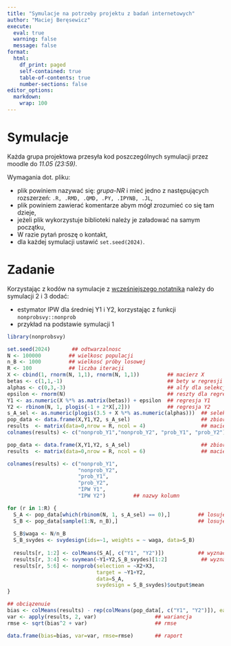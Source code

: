 ```yaml
---
title: "Symulacje na potrzeby projektu z badań internetowych"
author: "Maciej Beręsewicz"
execute: 
  eval: true
  warning: false
  message: false
format:
  html:
    df_print: paged
    self-contained: true
    table-of-contents: true
    number-sections: false
editor_options: 
  markdown: 
    wrap: 100
---
```


# Symulacje

Każda grupa projektowa przesyła kod poszczególnych symulacji przez moodle do *11.05 (23:59)*.

Wymagania dot. pliku:

-   plik powiniem nazywać się: *grupa-NR* i mieć jedno z następujących rozszerzeń:
    `.R, .RMD, .QMD, .PY, .IPYNB, .JL`,
-   plik powiniem zawierać komentarze abym mógł zrozumieć co się tam dzieje,
-   jeżeli plik wykorzystuje biblioteki należy je załadować na samym początku,
-   W razie pytań proszę o kontakt,
-   dla każdej symulacji ustawić `set.seed(2024)`.

# Zadanie

Korzystając z kodów na symulacje z [wcześniejszego notatnika](https://htmlpreview.github.io/?https://github.com/DepartmentOfStatisticsPUE/bi-2024/blob/main/zaliczenie/symulacje.html) należy do symulacji 2 i 3 dodać:

+ estymator IPW dla średniej Y1 i Y2, korzystając z funkcji `nonprobsvy::nonprob`
+ przykład na podstawie symulacji 1

```r
library(nonprobsvy)
```

```r
set.seed(2024)       ## odtwarzalnosc
N <- 100000         ## wielkosc populacji
n_B <- 1000         ## wielkosć próby losowej
R <- 100            ## liczba iteracji
X <- cbind(1, rnorm(N, 1,1), rnorm(N, 1,1))         ## macierz X
betas <- c(1,1,-1)                                  ## bety w regresji dla Y1
alphas <- c(0,3,-3)                                 ## alfy dla selekcji
epsilon <- rnorm(N)                                 ## reszty dla regresji
Y1 <- as.numeric(X %*% as.matrix(betas)) + epsilon  ## regresja Y1
Y2 <- rbinom(N, 1, plogis(-1 + 2*X[,2]))            ## regresja Y2
s_A_sel <- as.numeric(plogis(3.5 + X %*% as.numeric(alphas)))  ## selekcja do próby S_A
pop_data <- data.frame(X,Y1,Y2, s_A_sel)                       ## zbior danych
results  <- matrix(data=0,nrow = R, ncol = 4)                  ## macierz z wynikami
colnames(results) <- c("nonprob_Y1","nonprob_Y2", "prob_Y1", "prob_Y2")         ## nazwy kolumn

pop_data <- data.frame(X,Y1,Y2, s_A_sel)                       ## zbior danych
results  <- matrix(data=0,nrow = R, ncol = 6)                  ## macierz z wynikami

colnames(results) <- c("nonprob_Y1",
                       "nonprob_Y2", 
                       "prob_Y1", 
                       "prob_Y2",
                       "IPW Y1",
                       "IPW Y2")         ## nazwy kolumn

for (r in 1:R) {
  S_A <- pop_data[which(rbinom(N, 1, s_A_sel) == 0),]         ## losujemy jednostki do próby S_A
  S_B <- pop_data[sample(1:N, n_B),]                          ## losujemy jednostki do próby S_B
  
  S_B$waga <- N/n_B
  S_B_svydes <- svydesign(ids=~1, weights = ~ waga, data=S_B)
  
  results[r, 1:2] <- colMeans(S_A[, c("Y1", "Y2")])           ## wyznaczamy średnie na podstawie S_A
  results[r, 3:4] <- svymean(~Y1+Y2,S_B_svydes)[1:2]           ## wyznaczamy średnie na podstawie S_B
  results[r, 5:6] <- nonprob(selection = ~X2+X3,
                             target = ~Y1+Y2,
                             data=S_A,
                             svydesign = S_B_svydes)$output$mean      
}

## obciązenuie
bias <- colMeans(results) - rep(colMeans(pop_data[, c("Y1", "Y2")]), each = 3)
var <- apply(results, 2, var)                   ## wariancja
rmse <- sqrt(bias^2 + var)                      ## rmse

data.frame(bias=bias, var=var, rmse=rmse)       ## raport
```



